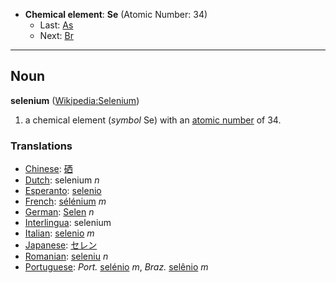 *'''Chemical element''': '''Se''' (Atomic Number: 34)
**Last: [[Arsenic|As]]
**Next: [[Bromine|Br]]
----
== Noun ==
'''selenium''' ([[en:Selenium|Wikipedia:Selenium]])

# a chemical element (''symbol'' Se) with an [[atomic number]] of 34.

===Translations===
*[[Chinese]]: [[硒]]
*[[Dutch]]: selenium ''n''
*[[Esperanto]]: [[selenio]]
*[[French]]: [[sélénium]] ''m''
*[[German]]: [[Selen]] ''n''
*[[Interlingua]]: selenium
*[[Italian]]: [[selenio]] ''m''
*[[Japanese]]: [[セレン]]
*[[Romanian]]: [[seleniu]] ''n''
*[[Portuguese]]: ''Port.'' [[selénio]] ''m'', ''Braz.'' [[selênio]] ''m''